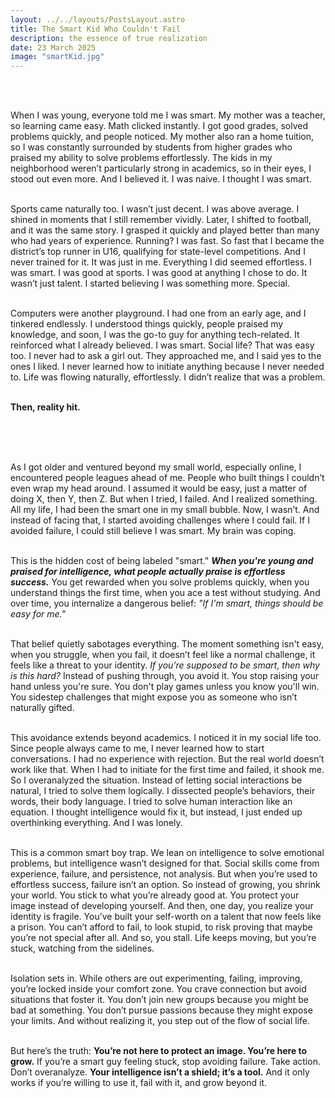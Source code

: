 ```yaml
---
layout: ../../layouts/PostsLayout.astro
title: The Smart Kid Who Couldn't Fail
description: the essence of true realization
date: 23 March 2025
image: "smartKid.jpg"
---
```


<Picture src={smartKid} alt="" layout='responsive'/><br /><br />

When I was young, everyone told me I was smart. My mother was a teacher, so learning came easy. Math clicked instantly. I got good grades, solved problems quickly, and people noticed. My mother also ran a home tuition, so I was constantly surrounded by students from higher grades who praised my ability to solve problems effortlessly. The kids in my neighborhood weren’t particularly strong in academics, so in their eyes, I stood out even more. And I believed it. I was naive. I thought I was smart.<br /><br />

Sports came naturally too. I wasn’t just decent. I was above average. I shined in moments that I still remember vividly. Later, I shifted to football, and it was the same story. I grasped it quickly and played better than many who had years of experience. Running? I was fast. So fast that I became the district’s top runner in U16, qualifying for state-level competitions. And I never trained for it. It was just in me.
Everything I did seemed effortless. I was smart. I was good at sports. I was good at anything I chose to do. It wasn’t just talent. I started believing I was something more. Special.<br /><br />

Computers were another playground. I had one from an early age, and I tinkered endlessly. I understood things quickly, people praised my knowledge, and soon, I was the go-to guy for anything tech-related. It reinforced what I already believed. I was smart.
Social life? That was easy too. I never had to ask a girl out. They approached me, and I said yes to the ones I liked. I never learned how to initiate anything because I never needed to. Life was flowing naturally, effortlessly. I didn’t realize that was a problem.<br /><br />

**Then, reality hit.**<br /><br />

<Picture src={realityHit} alt="" layout='responsive'/><br /><br />

As I got older and ventured beyond my small world, especially online, I encountered people leagues ahead of me. People who built things I couldn’t even wrap my head around. I assumed it would be easy, just a matter of doing X, then Y, then Z. But when I tried, I failed. And I realized something. All my life, I had been the smart one in my small bubble. Now, I wasn’t. And instead of facing that, I started avoiding challenges where I could fail. If I avoided failure, I could still believe I was smart. My brain was coping.<br /><br />

This is the hidden cost of being labeled "smart." ***When you're young and praised for intelligence, what people actually praise is effortless success.*** You get rewarded when you solve problems quickly, when you understand things the first time, when you ace a test without studying. And over time, you internalize a dangerous belief: *"If I'm smart, things should be easy for me."*<br /><br />

That belief quietly sabotages everything. The moment something isn't easy, when you struggle, when you fail, it doesn’t feel like a normal challenge, it feels like a threat to your identity. *If you’re supposed to be smart, then why is this hard?* Instead of pushing through, you avoid it. You stop raising your hand unless you're sure. You don't play games unless you know you'll win. You sidestep challenges that might expose you as someone who isn’t naturally gifted.<br /><br />

This avoidance extends beyond academics. I noticed it in my social life too. Since people always came to me, I never learned how to start conversations. I had no experience with rejection. But the real world doesn’t work like that. When I had to initiate for the first time and failed, it shook me. So I overanalyzed the situation. Instead of letting social interactions be natural, I tried to solve them logically. I dissected people’s behaviors, their words, their body language. I tried to solve human interaction like an equation. I thought intelligence would fix it, but instead, I just ended up overthinking everything. And I was lonely.<br /><br />

This is a common smart boy trap. We lean on intelligence to solve emotional problems, but intelligence wasn’t designed for that. Social skills come from experience, failure, and persistence, not analysis. But when you’re used to effortless success, failure isn’t an option. So instead of growing, you shrink your world. You stick to what you’re already good at. You protect your image instead of developing yourself.
And then, one day, you realize your identity is fragile. You’ve built your self-worth on a talent that now feels like a prison. You can’t afford to fail, to look stupid, to risk proving that maybe you’re not special after all. And so, you stall. Life keeps moving, but you’re stuck, watching from the sidelines.<br /><br />

Isolation sets in. While others are out experimenting, failing, improving, you’re locked inside your comfort zone. You crave connection but avoid situations that foster it. You don’t join new groups because you might be bad at something. You don’t pursue passions because they might expose your limits. And without realizing it, you step out of the flow of social life.<br /><br />

But here’s the truth: **You’re not here to protect an image. You’re here to grow.** If you’re a smart guy feeling stuck, stop avoiding failure. Take action. Don’t overanalyze. **Your intelligence isn’t a shield; it’s a tool.** And it only works if you’re willing to use it, fail with it, and grow beyond it.
